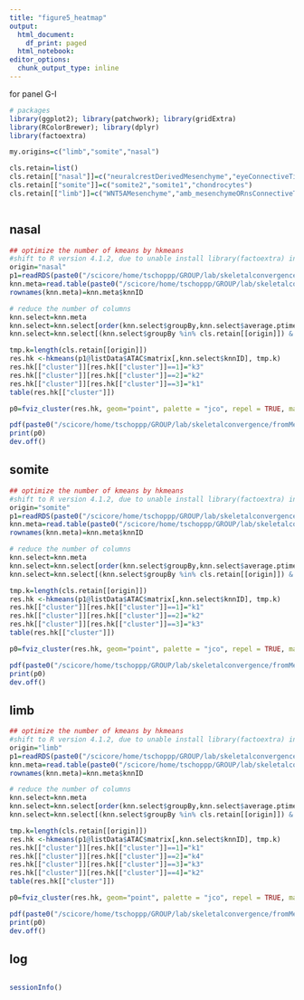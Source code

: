 ```yaml
---
title: "figure5_heatmap"
output: 
  html_document:
    df_print: paged
  html_notebook:
editor_options:
  chunk_output_type: inline
---
```


for panel G-I

```r
# packages
library(ggplot2); library(patchwork); library(gridExtra)
library(RColorBrewer); library(dplyr)
library(factoextra)
```

```r
my.origins=c("limb","somite","nasal")

cls.retain=list()
cls.retain[["nasal"]]=c("neuralcrestDerivedMesenchyme","eyeConnectiveTissue","chondrocytes")
cls.retain[["somite"]]=c("somite2","somite1","chondrocytes")
cls.retain[["limb"]]=c("WNT5AMesenchyme","amb_mesenchymeORnsConnectiveTissue","chondrocytes","lateChondrocytes")

```

```r

```

## nasal

```r
## optimize the number of kmeans by hkmeans
#shift to R version 4.1.2, due to unable install library(factoextra) in R v4.0.3, ml R/4.1.2-foss-2018b-Python-3.6.6 
origin="nasal"
p1=readRDS(paste0("/scicore/home/tschoppp/GROUP/lab/skeletalconvergence/fromMenghan/scATAC/peak2gene/p2gLinks_heatmapMatrix_",origin,".rds"))
knn.meta=read.table(paste0("/scicore/home/tschoppp/GROUP/lab/skeletalconvergence/fromMenghan/scATAC/peak2gene/p2gLinks_knnMeta_",origin,".txt"),sep = "\t")
rownames(knn.meta)=knn.meta$knnID

# reduce the number of columns
knn.select=knn.meta
knn.select=knn.select[order(knn.select$groupBy,knn.select$average.ptime),]
knn.select=knn.select[(knn.select$groupBy %in% cls.retain[[origin]]) & (knn.select$percent.retain>0.5),]

```

```r
tmp.k=length(cls.retain[[origin]])
res.hk <-hkmeans(p1@listData$ATAC$matrix[,knn.select$knnID], tmp.k)
res.hk[["cluster"]][res.hk[["cluster"]]==1]="k3"
res.hk[["cluster"]][res.hk[["cluster"]]==2]="k2"
res.hk[["cluster"]][res.hk[["cluster"]]==3]="k1"
table(res.hk[["cluster"]])

p0=fviz_cluster(res.hk, geom="point", palette = "jco", repel = TRUE, main="hkmeans",ggtheme = theme_classic())

pdf(paste0("/scicore/home/tschoppp/GROUP/lab/skeletalconvergence/fromMenghan/figure_drafts/figS5/p2gLinks_hkmeansCls_",origin,".pdf"),width = 8,height = 6)
print(p0)
dev.off()
```

## somite

```r
## optimize the number of kmeans by hkmeans
#shift to R version 4.1.2, due to unable install library(factoextra) in R v4.0.3, ml R/4.1.2-foss-2018b-Python-3.6.6 
origin="somite"
p1=readRDS(paste0("/scicore/home/tschoppp/GROUP/lab/skeletalconvergence/fromMenghan/scATAC/peak2gene/p2gLinks_heatmapMatrix_",origin,".rds"))
knn.meta=read.table(paste0("/scicore/home/tschoppp/GROUP/lab/skeletalconvergence/fromMenghan/scATAC/peak2gene/p2gLinks_knnMeta_",origin,".txt"),sep = "\t")
rownames(knn.meta)=knn.meta$knnID

# reduce the number of columns
knn.select=knn.meta
knn.select=knn.select[order(knn.select$groupBy,knn.select$average.ptime),]
knn.select=knn.select[(knn.select$groupBy %in% cls.retain[[origin]]) & (knn.select$percent.retain>0.5),]


```

```r
tmp.k=length(cls.retain[[origin]])
res.hk <-hkmeans(p1@listData$ATAC$matrix[,knn.select$knnID], tmp.k)
res.hk[["cluster"]][res.hk[["cluster"]]==1]="k1"
res.hk[["cluster"]][res.hk[["cluster"]]==2]="k2"
res.hk[["cluster"]][res.hk[["cluster"]]==3]="k3"
table(res.hk[["cluster"]])

p0=fviz_cluster(res.hk, geom="point", palette = "jco", repel = TRUE, main="hkmeans",ggtheme = theme_classic())

pdf(paste0("/scicore/home/tschoppp/GROUP/lab/skeletalconvergence/fromMenghan/figure_drafts/figS5/p2gLinks_hkmeansCls_",origin,".pdf"),width = 8,height = 6)
print(p0)
dev.off()
```

## limb

```r
## optimize the number of kmeans by hkmeans
#shift to R version 4.1.2, due to unable install library(factoextra) in R v4.0.3, ml R/4.1.2-foss-2018b-Python-3.6.6 
origin="limb"
p1=readRDS(paste0("/scicore/home/tschoppp/GROUP/lab/skeletalconvergence/fromMenghan/scATAC/peak2gene/p2gLinks_heatmapMatrix_",origin,".rds"))
knn.meta=read.table(paste0("/scicore/home/tschoppp/GROUP/lab/skeletalconvergence/fromMenghan/scATAC/peak2gene/p2gLinks_knnMeta_",origin,".txt"),sep = "\t")
rownames(knn.meta)=knn.meta$knnID

# reduce the number of columns
knn.select=knn.meta
knn.select=knn.select[order(knn.select$groupBy,knn.select$average.ptime),]
knn.select=knn.select[(knn.select$groupBy %in% cls.retain[[origin]]) & (knn.select$percent.retain>0.5),]

```

```r
tmp.k=length(cls.retain[[origin]])
res.hk <-hkmeans(p1@listData$ATAC$matrix[,knn.select$knnID], tmp.k)
res.hk[["cluster"]][res.hk[["cluster"]]==1]="k1"
res.hk[["cluster"]][res.hk[["cluster"]]==2]="k4"
res.hk[["cluster"]][res.hk[["cluster"]]==3]="k3"
res.hk[["cluster"]][res.hk[["cluster"]]==4]="k2"
table(res.hk[["cluster"]])

p0=fviz_cluster(res.hk, geom="point", palette = "jco", repel = TRUE, main="hkmeans",ggtheme = theme_classic())

pdf(paste0("/scicore/home/tschoppp/GROUP/lab/skeletalconvergence/fromMenghan/figure_drafts/figS5/p2gLinks_hkmeansCls_",origin,".pdf"),width = 8,height = 6)
print(p0)
dev.off()
```

## log

```r

```

```r
sessionInfo()
```

